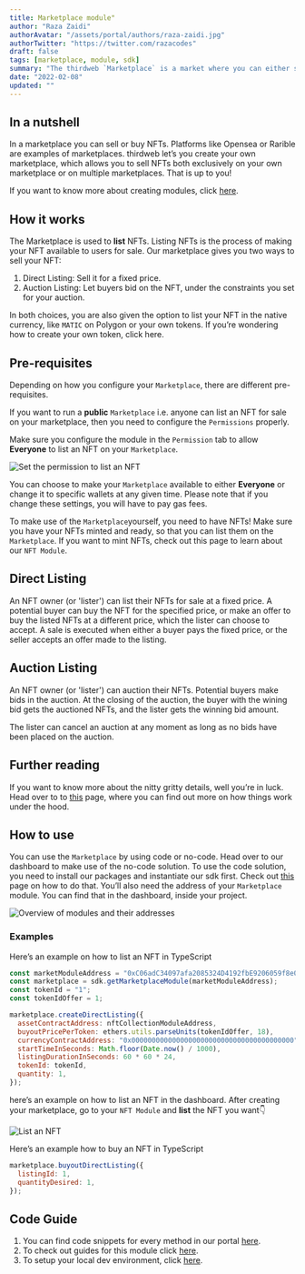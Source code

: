 ```yaml
---
title: Marketplace module"
author: "Raza Zaidi"
authorAvatar: "/assets/portal/authors/raza-zaidi.jpg"
authorTwitter: "https://twitter.com/razacodes"
draft: false
tags: [marketplace, module, sdk]
summary: "The thirdweb `Marketplace` is a market where you can either sell or auction NFTs"
date: "2022-02-08"
updated: ""
---
```


## In a nutshell

In a marketplace you can sell or buy NFTs. Platforms like Opensea or Rarible are examples of marketplaces. thirdweb let’s you create your own marketplace, which allows you to sell NFTs both exclusively on your own marketplace or on multiple marketplaces. That is up to you!

If you want to know more about creating modules, click [here](/portal/learn/modules).

## How it works

The Marketplace is used to **list** NFTs. Listing NFTs is the process of making your NFT available to users for sale. Our marketplace gives you two ways to sell your NFT:

1. Direct Listing: Sell it for a fixed price.
2. Auction Listing: Let buyers bid on the NFT, under the constraints you set for your auction.

In both choices, you are also given the option to list your NFT in the native currency, like `MATIC` on Polygon or your own tokens. If you’re wondering how to create your own token, click here.

## Pre-requisites

Depending on how you configure your `Marketplace`, there are different pre-requisites.

If you want to run a **public** `Marketplace` i.e. anyone can list an NFT for sale on your marketplace, then you need to configure the `Permissions` properly.

Make sure you configure the module in the `Permission` tab to allow **Everyone** to list an NFT on your `Marketplace`.

![Set the permission to list an NFT](./permission.png)

You can choose to make your `Marketplace` available to either **Everyone** or change it to specific wallets at any given time. Please note that if you change these settings, you will have to pay gas fees.

To make use of the `Marketplace`yourself, you need to have NFTs! Make sure you have your NFTs minted and ready, so that you can list them on the `Marketplace`. If you want to mint NFTs, check out this page to learn about our `NFT Module`.

## Direct Listing

An NFT owner (or 'lister') can list their NFTs for sale at a fixed price. A potential buyer can buy the NFT for the specified price, or make an offer to buy the listed NFTs at a different price, which the lister can choose to accept. A sale is executed when either a buyer pays the fixed price, or the seller accepts an offer made to the listing.

## Auction Listing

An NFT owner (or 'lister') can auction their NFTs. Potential buyers make bids in the auction. At the closing of the auction, the buyer with the wining bid gets the auctioned NFTs, and the lister gets the winning bid amount.

The lister can cancel an auction at any moment as long as no bids have been placed on the auction.

## Further reading

If you want to know more about the nitty gritty details, well you’re in luck. Head over to to [this](https://github.com/nftlabs/nftlabs-protocols/blob/main/contracts/marketplace/marketplace.md) page, where you can find out more on how things work under the hood.

## How to use

You can use the `Marketplace` by using code or no-code. Head over to our dashboard to make use of the no-code solution. To use the code solution, you need to install our packages and instantiate our sdk first. Check out [this](/portal/learn/connect-to-blockchain) page on how to do that. You’ll also need the address of your `Marketplace` module. You can find that in the dashboard, inside your project.

![Overview of modules and their addresses](./module-address.png)

### Examples

Here’s an example on how to list an NFT in TypeScript

```jsx
const marketModuleAddress = "0xC06adC34097afa2085324D4192fbE9206059f8e0";
const marketplace = sdk.getMarketplaceModule(marketModuleAddress);
const tokenId = "1";
const tokenIdOffer = 1;

marketplace.createDirectListing({
  assetContractAddress: nftCollectionModuleAddress,
  buyoutPricePerToken: ethers.utils.parseUnits(tokenIdOffer, 18),
  currencyContractAddress: "0x0000000000000000000000000000000000000000",
  startTimeInSeconds: Math.floor(Date.now() / 1000),
  listingDurationInSeconds: 60 * 60 * 24,
  tokenId: tokenId,
  quantity: 1,
});
```

here’s an example on how to list an NFT in the dashboard. After creating your marketplace, go to your `NFT Module` and **list** the NFT you want👇

![List an NFT](./list-nft.png)

Here’s an example how to buy an NFT in TypeScript

```jsx
marketplace.buyoutDirectListing({
  listingId: 1,
  quantityDesired: 1,
});
```

## Code Guide

1. You can find code snippets for every method in our portal [here](/portal/learn/code-examples/marketplace).
2. To check out guides for this module click [here](portal/guides/marketplace).
3. To setup your local dev environment, click [here](/portal/guides/sdk-guide).

<MdxNavigation>
  <MdxNavigationItem
    href="/portal/learn/modules/nft-collection"
    title="NFT Collection"
  />
  <MdxNavigationItem href="/portal/learn/modules/pack" title="Pack" next />
</MdxNavigation>
